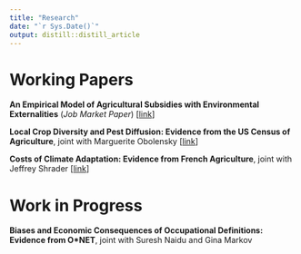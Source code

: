 ```yaml
---
title: "Research"
date: "`r Sys.Date()`"
output: distill::distill_article
---
```


# Working Papers

**An Empirical Model of Agricultural Subsidies with Environmental Externalities** (*Job Market Paper*) [[link](tdupuy_JMP.pdf)]

**Local Crop Diversity and Pest Diffusion: Evidence from the US Census of Agriculture**, joint with Marguerite Obolensky [[link](Crop_Diversity.pdf)]

**Costs of Climate Adaptation: Evidence from French Agriculture**, joint with Jeffrey Shrader [[link](Costs_of_Adaptation_in_Agriculture.pdf)]

# Work in Progress

**Biases and Economic Consequences of Occupational Definitions: Evidence from O\*NET**, joint with Suresh Naidu and Gina Markov
